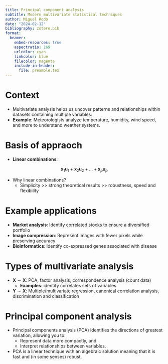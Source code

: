 ```yaml
---
title: Principal component analysis
subtitle: Modern multivariate statistical techniques
author: Miguel Rodo
date: "2024-02-12"
bibliography: zotero.bib
format:
  beamer:
    embed-resources: true
    aspectratio: 169
    urlcolor: cyan
    linkcolor: blue
    filecolor: magenta
    include-in-header:
      file: preamble.tex
---
```


# Context

- Multivariate analysis helps us uncover patterns and relationships within datasets containing multiple variables.
- **Example**: Meteorologists analyze temperature, humidity, wind speed, and more to understand weather systems.

# Basis of appraoch

- **Linear combinations**:

$$
\mathbf{x}_1\mathbf{u}_1 + \mathbf{x}_2\mathbf{u}_2 + \ldots + \mathbf{x}_p\mathbf{u}_p
$$

- Why linear combinations?
  - Simplicity >> strong theoretical results >> robustness, speed and flexibility

# Example applications

- **Market analysis**: Identify correlated stocks to ensure a diversified portfolio
- **Image compression**: Represent images with fewer pixels while preserving accuracy
- **Bioinformatics**: Identify co-expressed genes associated with disease

# Types of multivariate analysis

- $\symbf{X} \sim \symbf{X}$: PCA, factor analysis, correspondence analysis (count data)
  - **Examples**: identify correlates sets of variables
- $\symbf{Y} \sim \symbf{X}$: Multiple/multivariate regression, canonical correlation analysis, discrimination and classification

# Principal component analysis

- Principal components analysis (PCA) identifies the directions of greatest variation, allowing you to:
  - Represent data more compactly, and
  - Interpret relationships between variables.

- PCA is a linear technique with an algebraic solution meaning that it is fast and (in some senses) robust.
